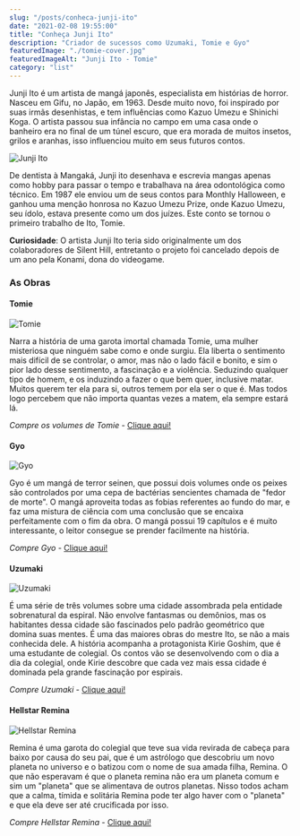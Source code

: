 ```yaml
---
slug: "/posts/conheca-junji-ito"
date: "2021-02-08 19:55:00"
title: "Conheça Junji Ito"
description: "Criador de sucessos como Uzumaki, Tomie e Gyo"
featuredImage: "./tomie-cover.jpg"
featuredImageAlt: "Junji Ito - Tomie"
category: "list"
---
```


Junji Ito é um artista de mangá japonês, especialista em histórias de horror. Nasceu em Gifu, no Japão, em 1963.
Desde muito novo, foi inspirado por suas irmãs desenhistas, e tem influências como Kazuo Umezu e Shinichi Koga.
O artista passou sua infância no campo em uma casa onde o banheiro era no final de um túnel escuro, que era morada
de muitos insetos, grilos e aranhas, isso influenciou muito em seus futuros contos.

![Junji Ito](./Junji-Ito.png)

De dentista à Mangaká, Junji ito desenhava e escrevia mangas apenas como hobby para passar o tempo e trabalhava na área
odontológica como técnico. Em 1987 ele enviou um de seus contos para Monthly Halloween, e ganhou uma menção honrosa no
Kazuo Umezu Prize, onde Kazuo Umezu, seu ídolo, estava presente como um dos juízes. Este conto se tornou o primeiro trabalho de Ito, Tomie.

**Curiosidade**: O artista Junji Ito teria sido originalmente um dos colaboradores de Silent Hill,
entretanto o projeto foi cancelado depois de um ano pela Konami, dona do videogame.

### As Obras

#### Tomie

![Tomie](./tomie.png)

Narra a história de uma garota imortal chamada Tomie, uma mulher misteriosa que ninguém sabe como e onde surgiu.
Ela liberta o sentimento mais difícil de se controlar, o amor, mas não o lado fácil e bonito, e sim o pior lado desse sentimento,
a fascinação e a violência. Seduzindo qualquer tipo de homem, e os induzindo a fazer o que bem quer, inclusive matar.
Muitos querem ter ela para si, outros temem por ela ser o que é. Mas todos logo percebem que não importa quantas vezes a matem, ela sempre estará lá.

_Compre os volumes de Tomie_ - <a href="https://amzn.to/2MIsD7k">Clique aqui!</a>

#### Gyo

![Gyo](./gyo.png)

Gyo é um mangá de terror seinen, que possui dois volumes onde os peixes são controlados por uma cepa de bactérias sencientes
chamada de "fedor de morte". O mangá aproveita todas as fobias referentes ao fundo do mar, e faz uma mistura de ciência com
uma conclusão que se encaixa perfeitamente com o fim da obra. O mangá possui 19 capítulos e é muito interessante,
o leitor consegue se prender facilmente na história.

_Compre Gyo_ - <a href="https://amzn.to/3rpY1pM">Clique aqui!</a>

#### Uzumaki

![Uzumaki](./uzumaki.png)

É uma série de três volumes sobre uma cidade assombrada pela entidade sobrenatural da espiral.
Não envolve fantasmas ou demônios, mas os habitantes dessa cidade são fascinados
pelo padrão geométrico que domina suas mentes. É uma das maiores obras do mestre Ito, se não a mais conhecida dele.
A história acompanha a protagonista Kirie Goshim, que é uma estudante de colegial.
Os contos vão se desenvolvendo com o dia a dia da colegial, onde Kirie descobre que cada vez mais essa cidade é
dominada pela grande fascinação por espirais.

_Compre Uzumaki_ - <a href="https://amzn.to/2Oc7Pp3">Clique aqui!</a>

#### Hellstar Remina

![Hellstar Remina](./hellstar-remina.png)

Remina é uma garota do colegial que teve sua vida revirada de cabeça para baixo por causa do seu pai,
que é um astrólogo que descobriu um novo planeta no universo e o batizou com o nome de sua amada filha, Remina.
O que não esperavam é que o planeta remina não era um planeta comum e sim um "planeta" que se alimentava de outros planetas.
Nisso todos acham que a calma, tímida e solitária Remina pode ter algo haver com o "planeta" e que ela deve ser até crucificada por isso.

_Compre Hellstar Remina_ - <a href="https://amzn.to/3cQO7te">Clique aqui!</a>
